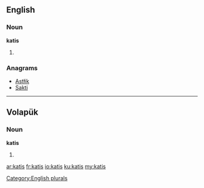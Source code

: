 ==English==

===Noun===
'''katis'''

# {{plural of|[[kati]]}}

===Anagrams===
* [[Astłik#English|Astłik]]
* [[Sakti#English|Sakti]]

[[Category:English plurals]]

----

==Volapük==

===Noun===
'''katis'''

# {{accusative of|p=1|kat|lang=vo}}

[[ar:katis]]
[[fr:katis]]
[[io:katis]]
[[ku:katis]]
[[my:katis]]